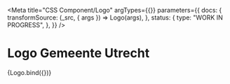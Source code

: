 <!-- @license CC0-1.0 -->


<Meta
  title="CSS Component/Logo"
  argTypes={{}}
  parameters={{
    docs: {
      transformSource: (_src, { args }) => Logo(args),
    },
    status: {
      type: "WORK IN PROGRESS",
    },
  }}
/>

# Logo Gemeente Utrecht

<Canvas>
  <Story name="Logo">{Logo.bind({})}</Story>
</Canvas>

<ArgsTable story="Logo" />
